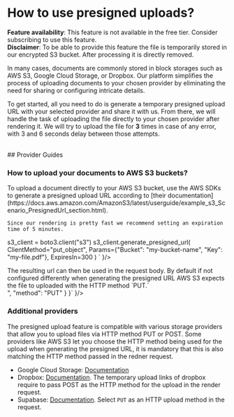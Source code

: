
<Head>
  <title>Guide: How to use header and footer templates? | doqs.dev</title>
</Head>


# How to use presigned uploads?

<Callout>
  <b>Feature availability</b>: This feature is not available in the free tier. Consider subscribing to use this
  feature. <br/>
  <b>Disclaimer</b>: To be able to provide this feature the file is temporarily stored in our encrypted S3 bucket. After
  processing it is directly removed.
</Callout>
<br/>


In many cases, documents are commonly stored in block storages such as AWS S3, Google Cloud Storage, or Dropbox. Our platform
simplifies the process of uploading documents to your chosen provider by eliminating the need for sharing or configuring intricate details.

To get started, all you need to do is generate a temporary presigned upload URL with your selected provider
and share it with us. From there, we will handle the task of uploading the file directly to your chosen provider after rendering it.
We will try to upload the file for <b>3</b> times in case of any error, with 3 and 6 seconds delay between those attempts.

<br />
## Provider Guides

### How to upload your documents to AWS S3 buckets?
<Grid>
  <div>
    To upload a document directly to your AWS S3 bucket, use the AWS SDKs to generate a presigned upload URL according
    to [their
    documentation](https://docs.aws.amazon.com/AmazonS3/latest/userguide/example_s3_Scenario_PresignedUrl_section.html).

    Since our rendering is pretty fast we recommend setting an expiration time of 5 minutes.

  </div>
  <SimpleCodeHighlighter language="python" code={ `import boto3

s3_client = boto3.client("s3")
s3_client.generate_presigned_url(
  ClientMethod="put_object",
  Params={"Bucket": "my-bucket-name", "Key": "my-file.pdf"},
  ExpiresIn=300
)
` }/>
  <div>
    The resulting url can then be used in the request body.
    By default if not configured differently when generating the presigned URL AWS S3 expects the file to uploaded with the HTTP method `PUT.`
  </div>
    <SimpleCodeHighlighter language="josn" code={ `{
    "template_html": "My beautiful document",
    "presigned_upload": {
      "url": "<PRESIGEND_URL_WITH_CLIENT>",
      "method": "PUT"
    }
}` }/>
</Grid>

### Additional providers

The presigned upload feature is compatible with various storage providers that allow you to upload files via HTTP method PUT or POST.
Some providers like AWS S3 let you choose the HTTP method being used for the upload when generating the presigned URL,
it is mandatory that this is also matching the HTTP method passed in the redner request.

* Google Cloud Storage: [Documentation](https://cloud.google.com/storage/docs/samples/storage-generate-upload-signed-url-v4)
* Dropbox: [Documentation](https://www.dropbox.com/developers/documentation/http/documentation#files-get_temporary_upload_link). The temporary upload links of dropbox require to pass POST as the HTTP method for the upload in the render request.
* Supabase: [Documentation](https://supabase.com/docs/reference/javascript/storage-from-createsigneduploadurl). Select `PUT` as an HTTP upload method in the request.

<br/>

